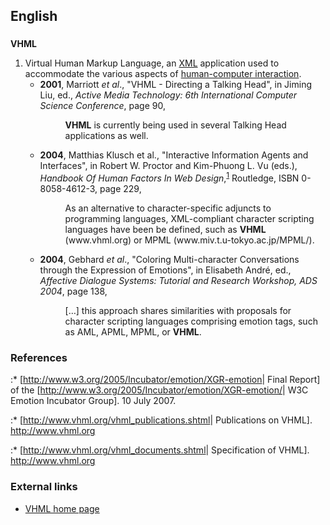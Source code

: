 ==English==

==={{initialism}}===
'''VHML'''

# Virtual Human Markup Language, an [[XML]] application used to accommodate the various aspects of [[wikipedia:Human-computer interaction|human-computer interaction]].
#* '''2001''', Marriott ''et al''., "VHML - Directing a Talking Head", in Jiming Liu, ed., ''Active Media Technology: 6th International Computer Science Conference'', page 90,
#*: '''VHML''' is currently being used in several Talking Head applications as well.
#* '''2004''', Matthias Klusch et al., "Interactive Information Agents and Interfaces", in Robert W. Proctor and Kim-Phuong L. Vu (eds.), ''Handbook Of Human Factors In Web Design'',<sup>[http://books.google.com/books?id=VDH-avkyfVkC]</sup> Routledge, ISBN 0-8058-4612-3, page 229,
#*: As an alternative to character-specific adjuncts to programming languages, XML-compliant character scripting languages have been be defined,<!-- [sic] --> such as '''VHML''' (www.vhml.org) or MPML (www.miv.t.u-tokyo.ac.jp/MPML/).
#* '''2004''', Gebhard ''et al''., "Coloring Multi-character Conversations through the Expression of Emotions", in Elisabeth André, ed., ''Affective Dialogue Systems: Tutorial and Research Workshop, ADS 2004'', page 138,
#*: […] this approach shares similarities with proposals for character scripting languages comprising emotion tags, such as AML, APML, MPML, or '''VHML'''.

===References===
:* [http://www.w3.org/2005/Incubator/emotion/XGR-emotion| Final Report] of the [http://www.w3.org/2005/Incubator/emotion/XGR-emotion/| W3C Emotion Incubator Group]. 10 July 2007.
:* [http://www.vhml.org/vhml_publications.shtml| Publications on VHML]. http://www.vhml.org
:* [http://www.vhml.org/vhml_documents.shtml| Specification of VHML]. http://www.vhml.org

===External links===
* [http://www.vhml.org/ VHML home page]